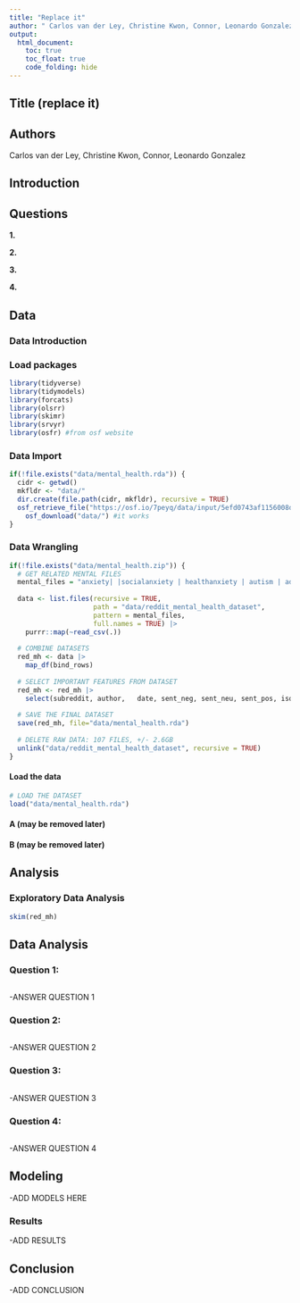 ```yaml
---
title: "Replace it"
author: " Carlos van der Ley, Christine Kwon, Connor, Leonardo Gonzalez"
output: 
  html_document:
    toc: true
    toc_float: true
    code_folding: hide
---
```


## Title (replace it)



## Authors

Carlos van der Ley, Christine Kwon, Connor, Leonardo Gonzalez

## Introduction



## Questions

**1. **

**2. **

**3. **

**4. **

## Data

### Data Introduction



### Load packages
```r
library(tidyverse)
library(tidymodels)
library(forcats)
library(olsrr)
library(skimr)
library(srvyr)
library(osfr) #from osf website
```

### Data Import
```r

if(!file.exists("data/mental_health.rda")) {
  cidr <- getwd()
  mkfldr <- "data/"
  dir.create(file.path(cidr, mkfldr), recursive = TRUE)
  osf_retrieve_file("https://osf.io/7peyq/data/input/5efd0743af1156008d3b5532") |> 
    osf_download("data/") #it works
}

```

### Data Wrangling

```r

if(!file.exists("data/mental_health.zip")) {
  # GET RELATED MENTAL FILES
  mental_files = "anxiety| |socialanxiety | healthanxiety | autism | adhd | ptsd | lonely | depression | suicidewatch | bipolarreddit | bpd | addiction | alcoholism | schizophrenia"
  
  data <- list.files(recursive = TRUE,
                     path = "data/reddit_mental_health_dataset",
                     pattern = mental_files,
                     full.names = TRUE) |>
    purrr::map(~read_csv(.))
  
  # COMBINE DATASETS
  red_mh <- data |>
    map_df(bind_rows)
  
  # SELECT IMPORTANT FEATURES FROM DATASET
  red_mh <- red_mh |>
    select(subreddit, author,	date, sent_neg, sent_neu, sent_pos, isolation_total, domestic_stress_total, liwc_anger, liwc_anxiety, liwc_negative_emotion, liwc_positive_emotion, liwc_sadness)
  
  # SAVE THE FINAL DATASET
  save(red_mh, file="data/mental_health.rda")
  
  # DELETE RAW DATA: 107 FILES, +/- 2.6GB
  unlink("data/reddit_mental_health_dataset", recursive = TRUE)
}

```

#### Load the data

```r
# LOAD THE DATASET
load("data/mental_health.rda")
```

#### A (may be removed later)

#### B (may be removed later)

## Analysis



### Exploratory Data Analysis

```r
skim(red_mh)
```

## Data Analysis

### Question 1:

```r{}

```
-ANSWER QUESTION 1

### Question 2:

```r{}

```
-ANSWER QUESTION 2

### Question 3:

```r{}

```
-ANSWER QUESTION 3

### Question 4:

```r{}

```

-ANSWER QUESTION 4

## Modeling

-ADD MODELS HERE

### Results

-ADD RESULTS

## Conclusion

-ADD CONCLUSION
